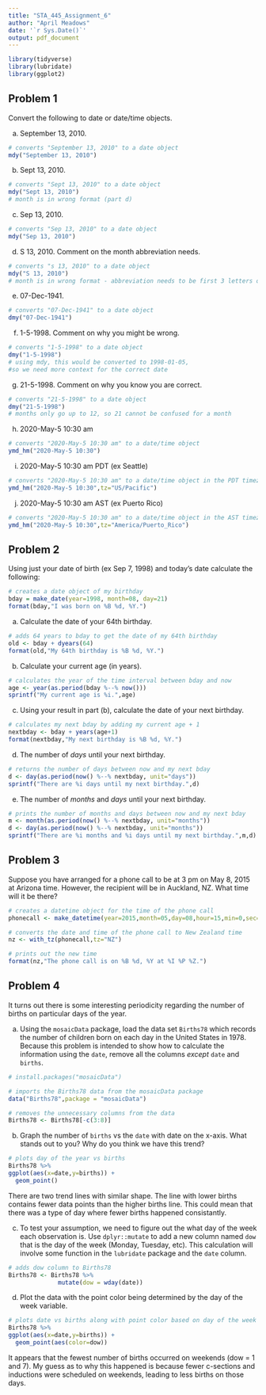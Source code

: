 ---
title: "STA_445_Assignment_6"
author: "April Meadows"
date: '`r Sys.Date()`'
output: pdf_document
---

```{r,message=FALSE,warning=FALSE}
library(tidyverse)
library(lubridate)
library(ggplot2)
```

## Problem 1
Convert the following to date or date/time objects.

a. September 13, 2010.
```{r}
# converts "September 13, 2010" to a date object
mdy("September 13, 2010")
```

b. Sept 13, 2010.
```{r}
# converts "Sept 13, 2010" to a date object
mdy("Sept 13, 2010")
# month is in wrong format (part d)
```

c. Sep 13, 2010.
```{r}
# converts "Sep 13, 2010" to a date object
mdy("Sep 13, 2010")
```

d. S 13, 2010. Comment on the month abbreviation needs.
```{r}
# converts "s 13, 2010" to a date object
mdy("S 13, 2010")
# month is in wrong format - abbreviation needs to be first 3 letters of month name
```

e. 07-Dec-1941.
```{r}
# converts "07-Dec-1941" to a date object
dmy("07-Dec-1941")
```

f. 1-5-1998. Comment on why you might be wrong.
```{r}
# converts "1-5-1998" to a date object
dmy("1-5-1998")
# using mdy, this would be converted to 1998-01-05, 
#so we need more context for the correct date
```


g. 21-5-1998. Comment on why you know you are correct.
```{r}
# converts "21-5-1998" to a date object
dmy("21-5-1998")
# months only go up to 12, so 21 cannot be confused for a month
```

h. 2020-May-5 10:30 am
```{r}
# converts "2020-May-5 10:30 am" to a date/time object
ymd_hm("2020-May-5 10:30")
```

i. 2020-May-5 10:30 am PDT (ex Seattle)
```{r}
# converts "2020-May-5 10:30 am" to a date/time object in the PDT timezone
ymd_hm("2020-May-5 10:30",tz="US/Pacific")
```

j. 2020-May-5 10:30 am AST (ex Puerto Rico)
```{r}
# converts "2020-May-5 10:30 am" to a date/time object in the AST timezone
ymd_hm("2020-May-5 10:30",tz="America/Puerto_Rico")
```


## Problem 2

Using just your date of birth (ex Sep 7, 1998) and today's date calculate the following:

```{r}
# creates a date object of my birthday
bday = make_date(year=1998, month=08, day=21)
format(bday,"I was born on %B %d, %Y.")
```

a. Calculate the date of your 64th birthday.
```{r}
# adds 64 years to bday to get the date of my 64th birthday
old <- bday + dyears(64)
format(old,"My 64th birthday is %B %d, %Y.")
```


b. Calculate your current age (in years).
```{r}
# calculates the year of the time interval between bday and now
age <- year(as.period(bday %--% now()))
sprintf("My current age is %i.",age)
```

c. Using your result in part (b), calculate the date of your next birthday.
```{r}
# calculates my next bday by adding my current age + 1
nextbday <- bday + years(age+1)
format(nextbday,"My next birthday is %B %d, %Y.")
```

d. The number of _days_ until your next birthday.
```{r}
# returns the number of days between now and my next bday
d <- day(as.period(now() %--% nextbday, unit="days"))
sprintf("There are %i days until my next birthday.",d)
```

e. The number of _months_ and _days_ until your next birthday.
```{r}
# prints the number of months and days between now and my next bday
m <- month(as.period(now() %--% nextbday, unit="months"))
d <- day(as.period(now() %--% nextbday, unit="months"))
sprintf("There are %i months and %i days until my next birthday.",m,d)
```


## Problem 3

Suppose you have arranged for a phone call to be at 3 pm on May 8, 2015 at Arizona time. However, the recipient will be in Auckland, NZ. What time will it be there?
```{r}
# creates a datetime object for the time of the phone call
phonecall <- make_datetime(year=2015,month=05,day=08,hour=15,min=0,sec=0,tz="US/Arizona")

# converts the date and time of the phone call to New Zealand time
nz <- with_tz(phonecall,tz="NZ")

# prints out the new time
format(nz,"The phone call is on %B %d, %Y at %I %P %Z.")
```


## Problem 4

It turns out there is some interesting periodicity regarding the number of births on particular days of the year.

a. Using the `mosaicData` package, load the data set `Births78` which records the number of children born on each day in the United States in 1978. Because this problem is intended to show how to calculate the information using the `date`, remove all the columns *except* `date` and `births`.
```{r}
# install.packages("mosaicData")

# imports the Births78 data from the mosaicData package
data("Births78",package = "mosaicData")

# removes the unnecessary columns from the data
Births78 <- Births78[-c(3:8)]
```

b. Graph the number of `births` vs the `date` with date on the x-axis. What stands out to you? Why do you think we have this trend?
```{r}
# plots day of the year vs births
Births78 %>%
ggplot(aes(x=date,y=births)) +
  geom_point()
```
There are two trend lines with similar shape. The line with lower births contains fewer data points than the higher births line. This could mean that there was a type of day where fewer births happened consistantly.


c. To test your assumption, we need to figure out the what day of the week each observation is. Use `dplyr::mutate` to add a new column named `dow` that is the day of the week (Monday, Tuesday, etc). This calculation will involve some function in the `lubridate` package and the `date` column.
```{r}
# adds dow column to Births78
Births78 <- Births78 %>%
              mutate(dow = wday(date))
```

d. Plot the data with the point color being determined by the day of the week variable.
```{r}
# plots date vs births along with point color based on day of the week
Births78 %>%
ggplot(aes(x=date,y=births)) +
  geom_point(aes(color=dow))
```

It appears that the fewest number of births occurred on weekends (dow = 1 and 7). My guess as to why this happened is because fewer c-sections and inductions were scheduled on weekends, leading to less births on those days.








